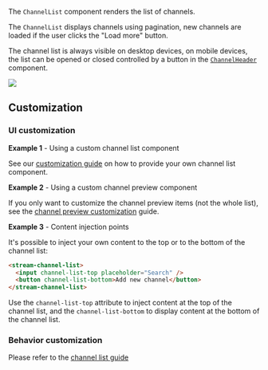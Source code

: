 
The `ChannelList` component renders the list of channels.

The `ChannelList` displays channels using pagination, new channels are loaded if the user clicks the "Load more" button.

The channel list is always visible on desktop devices, on mobile devices, the list can be opened or closed controlled by a button in the [`ChannelHeader`](./ChannelHeaderComponent.mdx) component.

<img src={ChannelList} />

## Customization

### UI customization

**Example 1** - Using a custom channel list component

See our [customization guide](../concepts/customization.mdx) on how to provide your own channel list component.

**Example 2** - Using a custom channel preview component

If you only want to customize the channel preview items (not the whole list), see the [channel preview customization](./ChannelPreviewComponent.mdx/#customization) guide.

**Example 3** - Content injection points

It's possible to inject your own content to the top or to the bottom of the channel list:

```html
<stream-channel-list>
  <input channel-list-top placeholder="Search" />
  <button channel-list-bottom>Add new channel</button>
</stream-channel-list>
```

Use the `channel-list-top` attribute to inject content at the top of the channel list, and the `channel-list-bottom` to display content at the bottom of the channel list.

### Behavior customization

Please refer to the [channel list guide](../../concepts/channel-list/)

[//]: # "Start of generated content"
[//]: # "End of generated content"
